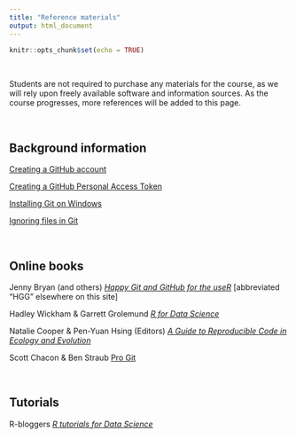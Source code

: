 ```yaml
---
title: "Reference materials"
output: html_document
---
```


```r
knitr::opts_chunk$set(echo = TRUE)
```

<br>

Students are not required to purchase any materials for the course, as we will rely upon freely available software and information sources. As the course progresses, more references will be added to this page.

<br>

## Background information

[Creating a GitHub account](./references/github_signup.html)

[Creating a GitHub Personal Access Token](./references/github_pat_creation.html)

[Installing Git on Windows](./references/git_install_windows.html)

[Ignoring files in Git](./references/set_global_gitignore.html)

<br>

## Online books

Jenny Bryan (and others) [*Happy Git and GitHub for the useR*](https://happygitwithr.com/) [abbreviated "HGG" elsewhere on this site]

Hadley Wickham & Garrett Grolemund [*R for Data Science*](https://r4ds.had.co.nz/index.html)

Natalie Cooper & Pen-Yuan Hsing (Editors) [*A Guide to Reproducible Code in Ecology and Evolution*](https://www.britishecologicalsociety.org/wp-content/uploads/2017/12/guide-to-reproducible-code.pdf)

Scott Chacon & Ben Straub [Pro Git](https://git-scm.com/book/en/v2)

<br>

## Tutorials

R-bloggers [*R tutorials for Data Science*](https://www.r-bloggers.com/2016/06/curated-list-of-r-tutorials-for-data-science/) 


